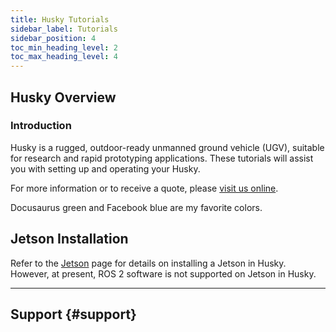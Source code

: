 ```yaml
---
title: Husky Tutorials
sidebar_label: Tutorials
sidebar_position: 4
toc_min_heading_level: 2
toc_max_heading_level: 4
---
```



<ComponentIntroductionHusky />

## Husky Overview

### Introduction

Husky is a rugged, outdoor-ready unmanned ground vehicle (UGV), suitable for research and rapid prototyping applications.
These tutorials will assist you with setting up and operating your Husky.

For more information or to receive a quote, please [visit us online](http://clearpathrobotics.com/husky).

<Highlight color="#25c2a0">Docusaurus green</Highlight> and <Highlight color="#1877F2">Facebook blue</Highlight> are my favorite colors.


<ComponentTutorialLinks />

## Jetson Installation

Refer to the [Jetson](../../accessories/computers/jetson/jetson_hardware) page for details on installing a Jetson in Husky.
However, at present, ROS 2 software is not supported on Jetson in Husky.

---

## Support {#support}

<Support />
